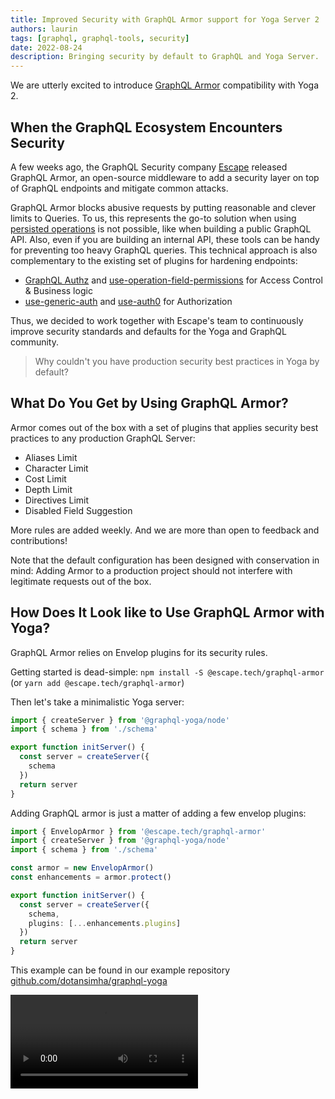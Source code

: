 ```yaml
---
title: Improved Security with GraphQL Armor support for Yoga Server 2
authors: laurin
tags: [graphql, graphql-tools, security]
date: 2022-08-24
description: Bringing security by default to GraphQL and Yoga Server.
---
```


We are utterly excited to introduce
[GraphQL Armor](https://github.com/Escape-Technologies/graphql-armor) compatibility with Yoga 2.

## When the GraphQL Ecosystem Encounters Security

A few weeks ago, the GraphQL Security company [Escape](https://escape.tech) released GraphQL Armor,
an open-source middleware to add a security layer on top of GraphQL endpoints and mitigate common
attacks.

GraphQL Armor blocks abusive requests by putting reasonable and clever limits to Queries. To us,
this represents the go-to solution when using
[persisted operations](https://envelop.dev/plugins/use-persisted-operations) is not possible, like
when building a public GraphQL API. Also, even if you are building an internal API, these tools can
be handy for preventing too heavy GraphQL queries. This technical approach is also complementary to
the existing set of plugins for hardening endpoints:

- [GraphQL Authz](/blog/graphql-authz) and
  [use-operation-field-permissions](https://envelop.dev/plugins/use-operation-field-permissions) for
  Access Control & Business logic
- [use-generic-auth](https://envelop.dev/plugins/use-generic-auth) and
  [use-auth0](https://envelop.dev/plugins/use-auth0) for Authorization

Thus, we decided to work together with Escape's team to continuously improve security standards and
defaults for the Yoga and GraphQL community.

> Why couldn't you have production security best practices in Yoga by default?

## What Do You Get by Using GraphQL Armor?

Armor comes out of the box with a set of plugins that applies security best practices to any
production GraphQL Server:

- Aliases Limit
- Character Limit
- Cost Limit
- Depth Limit
- Directives Limit
- Disabled Field Suggestion

More rules are added weekly. And we are more than open to feedback and contributions!

Note that the default configuration has been designed with conservation in mind: Adding Armor to a
production project should not interfere with legitimate requests out of the box.

## How Does It Look like to Use GraphQL Armor with Yoga?

GraphQL Armor relies on Envelop plugins for its security rules.

Getting started is dead-simple: `npm install -S @escape.tech/graphql-armor` (or
`yarn add @escape.tech/graphql-armor`)

Then let's take a minimalistic Yoga server:

```ts
import { createServer } from '@graphql-yoga/node'
import { schema } from './schema'

export function initServer() {
  const server = createServer({
    schema
  })
  return server
}
```

Adding GraphQL armor is just a matter of adding a few envelop plugins:

```ts
import { EnvelopArmor } from '@escape.tech/graphql-armor'
import { createServer } from '@graphql-yoga/node'
import { schema } from './schema'

const armor = new EnvelopArmor()
const enhancements = armor.protect()

export function initServer() {
  const server = createServer({
    schema,
    plugins: [...enhancements.plugins]
  })
  return server
}
```

This example can be found in our example repository
[github.com/dotansimha/graphql-yoga](https://github.com/dotansimha/graphql-yoga/tree/master/examples)

<Video src="https://youtube.com/embed/Rklux1aF5Tc" title="Secure APIs with GraphQL Armor" />

## Join Us in Building the Future of GraphQL Security

Escape's team is actively working on improving Armor and its support for Yoga Server This is just
the start of a great collaboration between our teams to ensure better security for the whole GraphQL
ecosystem. There is much more to come! Feel free to come on Armor's GitHub to ⭐ star, 🗣️ discuss,
🎉 ask them for new features, and more:

[github.com/Escape-Technologies/graphql-armor](https://github.com/Escape-Technologies/graphql-armor)

Talk to you soon! 🤟
